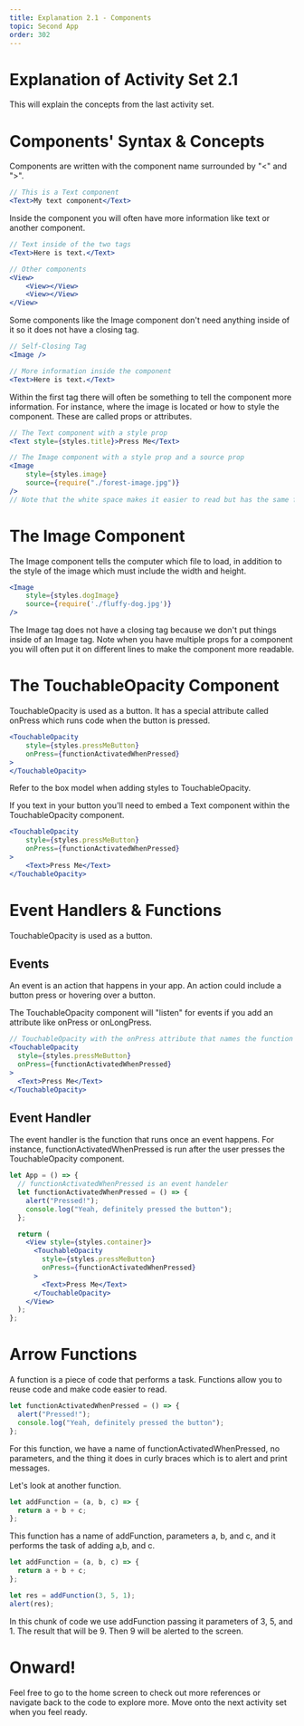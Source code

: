 ```yaml
---
title: Explanation 2.1 - Components
topic: Second App
order: 302
---
```


# Explanation of Activity Set 2.1

This will explain the concepts from the last activity set.

# Components' Syntax & Concepts

Components are written with the component name surrounded by "<" and ">".

```jsx
// This is a Text component
<Text>My text component</Text>
```

Inside the component you will often have more information like text or another component.

```jsx
// Text inside of the two tags
<Text>Here is text.</Text>

// Other components
<View>
    <View></View>
    <View></View>
</View>
```

Some components like the Image component don't need anything inside of it so it does not have a closing tag.

```jsx
// Self-Closing Tag
<Image />

// More information inside the component
<Text>Here is text.</Text>
```

Within the first tag there will often be something to tell the component more information.
For instance, where the image is located or how to style the component.
These are called props or attributes.

```jsx
// The Text component with a style prop
<Text style={styles.title}>Press Me</Text>

// The Image component with a style prop and a source prop
<Image
    style={styles.image}
    source={require("./forest-image.jpg")} 
/>
// Note that the white space makes it easier to read but has the same function
```

# The Image Component

The Image component tells the computer which file to load, in addition
to the style of the image which must include the width and height.

```jsx
<Image 
    style={styles.dogImage}
    source={require('./fluffy-dog.jpg')} 
/>
```

The Image tag does not have a closing tag because we don't put things inside of an Image tag. 
Note when you have multiple props for a component you will often put it on different lines to make the component more readable.

# The TouchableOpacity Component

TouchableOpacity is used as a button.
It has a special attribute called onPress which runs code when the button is pressed.

```jsx
<TouchableOpacity
    style={styles.pressMeButton}
    onPress={functionActivatedWhenPressed}
>
</TouchableOpacity>
```
Refer to the box model when adding styles to TouchableOpacity.

If you text in your button you'll need to embed a Text component within the TouchableOpacity component.

```jsx
<TouchableOpacity
    style={styles.pressMeButton}
    onPress={functionActivatedWhenPressed}
>
    <Text>Press Me</Text>
</TouchableOpacity>
```

# Event Handlers & Functions

TouchableOpacity is used as a button.

## Events

An event is an action that happens in your app.
An action could include a button press or hovering over a button.

The TouchableOpacity component will "listen" for events if you add an attribute like onPress or onLongPress.

```jsx
// TouchableOpacity with the onPress attribute that names the function used when activated
<TouchableOpacity
  style={styles.pressMeButton}
  onPress={functionActivatedWhenPressed}
>
  <Text>Press Me</Text>
</TouchableOpacity>
```

## Event Handler

The event handler is the function that runs once an event happens.
For instance, functionActivatedWhenPressed is run after the user presses the TouchableOpacity component.

```jsx
let App = () => {
  // functionActivatedWhenPressed is an event handeler
  let functionActivatedWhenPressed = () => {
    alert("Pressed!");
    console.log("Yeah, definitely pressed the button");
  };

  return (
    <View style={styles.container}>
      <TouchableOpacity
        style={styles.pressMeButton}
        onPress={functionActivatedWhenPressed}
      >
        <Text>Press Me</Text>
      </TouchableOpacity>
    </View>
  );
};
```

# Arrow Functions

A function is a piece of code that performs a task.
Functions allow you to reuse code and make code easier to read.

```js
let functionActivatedWhenPressed = () => {
  alert("Pressed!");
  console.log("Yeah, definitely pressed the button");
};
```

For this function, we have a name of functionActivatedWhenPressed, no parameters, and the thing it does in curly braces which is to alert and print messages.

Let's look at another function.

```js
let addFunction = (a, b, c) => {
  return a + b + c;
};
```

This function has a name of addFunction, parameters a, b, and c, and it performs the task of adding a,b, and c.

```js
let addFunction = (a, b, c) => {
  return a + b + c;
};

let res = addFunction(3, 5, 1);
alert(res);
```

In this chunk of code we use addFunction passing it parameters of 3, 5, and 1. 
The result that will be 9.
Then 9 will be alerted to the screen.

# Onward!

Feel free to go to the home screen to check out more references or navigate back to the code to explore more.
Move onto the next activity set when you feel ready.